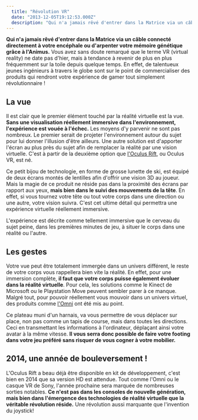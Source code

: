 ```yaml
---
  title: "Révolution VR"
  date: "2013-12-05T19:12:53.000Z"
  description: "Qui n'a jamais rêvé d'entrer dans la Matrice via un câble connecté directement à votre encéphale ou d'arpenter votre mémoire génétique grâce à l'Animus. Bonne nouvelle, votre rêve est sur le point de se réaliser grâce à émergence des technologies de réalité virtuelle."
---
```



**Qui n'a jamais rêvé d'entrer dans la Matrice via un câble connecté directement à votre encéphale ou d'arpenter votre mémoire génétique grâce à l'Animus.** Vous avez sans doute remarqué que le terme VR (virtual reality) ne date pas d'hier, mais à tendance à revenir de plus en plus fréquemment sur la toile depuis quelque temps. En effet, de talentueux jeunes ingénieurs à travers le globe sont sur le point de commercialiser des produits qui rendront votre expérience de gamer tout simplement révolutionnaire !

## La vue
Il est clair que le premier élément touché par la réalité virtuelle est la vue. **Sans une visualisation réellement immersive dans l'environnement, l'expérience est vouée à l'échec.** Les moyens d'y parvenir ne sont pas nombreux. Le premier serait de projeter l'environnement autour du sujet pour lui donner l'illusion d'être ailleurs. Une autre solution est d'apporter l'écran au plus près du sujet afin de remplacer la réalité par une vision virtuelle. C'est à partir de la deuxième option que [l'Oculus Rift](http://www.oculusvr.com/), ou Oculus VR, est né.

<Picture alt="Oculus Rift" filename="oculus-rift.jpg" />

Ce petit bijou de technologie, en forme de grosse lunette de ski, est équipé de deux écrans montés de lentilles afin d'offrir une vision 3D au joueur. Mais la magie de ce produit ne réside pas dans la proximité des écrans par rapport aux yeux, **mais bien dans le suivi des mouvements de la tête**. En effet, si vous tournez votre tête ou tout votre corps dans une direction ou une autre, votre vision suivra. C'est cet ultime détail qui permettra une expérience virtuelle réellement immersive.

L'expérience est décrite comme tellement immersive que le cerveau du sujet peine, dans les premières minutes de jeu, à situer le corps dans une réalité ou l'autre.

## Les gestes
Votre vue peut être totalement immergée dans un univers différent, le reste de votre corps vous rappellera bien vite la réalité. En effet, pour une immersion complète, **il faut que votre corps puisse également évoluer dans la réalité virtuelle**. Pour cela, les solutions comme le Kinect de Microsoft ou le Playstation Move peuvent sembler parer à ce manque. Malgré tout, pour pouvoir réellement vous mouvoir dans un univers virtuel, des produits comme [l'Omni](http://www.virtuix.com/) ont été mis au point.

<Picture alt="Omin" filename="omni.jpg" />

Ce plateau muni d'un harnais, va vous permettre de vous déplacer sur place, non pas comme un tapis de course, mais dans toutes les directions. Ceci en transmettant les informations à l'ordinateur, déplaçant ainsi votre avatar à la même vitesse. **Il vous serra donc possible de faire votre footing dans votre jeu préféré sans risquer de vous cogner à votre mobilier.**

## 2014, une année de bouleversement !
L'Oculus Rift a beau déjà être disponible en kit de développement, c'est bien en 2014 que sa version HD est attendue. Tout comme l'Omni ou le casque VR de Sony, l'année prochaine sera marquée de nombreuses sorties notables. **Ce n'est pas dans les consoles de nouvelle génération, mais bien dans l'émergence des technologies de réalité virtuelle que la véritable révolution réside.** Une révolution aussi marquante que l'invention du joystick!

